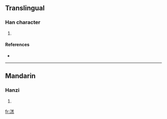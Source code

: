 ==Translingual==

===Han character===
{{Han char|rn=85|rad=水|as=10|sn=13|four=3813<sub>1</sub>|canj=水廿土火 (ETGF)}}

# {{defn|Han|sort=水10}}

====References====
* {{Han ref|kx=0639.200|dkj=17930|dj=1046.120|hdz=31707.030|uh=6E94|ud=28308|bh=DE4A|bd=56906}}

----

==Mandarin==

===Hanzi===
{{cmn-hanzi|pin=[[kài]] ([[kai4]]), [[yǎo]] ([[yao3]])|wg=k'ai<sup>4</sup>, yao<sup>3</sup>}}

# {{defn|Mandarin}}

[[fr:溔]]